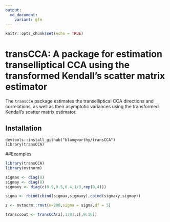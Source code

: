 ```yaml
---
output:
  md_document:
    variant: gfm
---
```


```r
knitr::opts_chunk$set(echo = TRUE)
```

# transCCA: A package for estimation transelliptical CCA using the transformed Kendall's scatter matrix estimator

The `transCCA` package estimates the transelliptical CCA directions and correlations, as well as their asymptotic variances using the transformed Kendall's scatter matrix estimator.

## Installation
```install
devtools::install_github("blangworthy/transCCA")
library(transCCA)
```


##Examples

```r
library(transCCA)
library(mvtnorm)

sigmax <- diag(8)
sigmay <- diag(8)
sigmaxy <- diag(c(0.9,0.5,0.4,1/3,rep(0,4)))

sigma <- rbind(cbind(sigmax,sigmaxy),cbind(sigmaxy,sigmay))

z <- mvtnorm::rmvt(n=200,sigma = sigma,df = 5)

transccout <- transCCA(z[,1:8],z[,9:16])
```